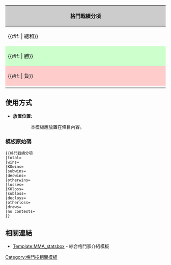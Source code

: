 <div align="left">
{| class="wikitable collapsible {{{state|collapsed}}}" style="font-size: smaller; text-align: center;"
|-
! colspan="7" style="background: #cccccc;" | 格鬥戰績分項
|-
| style="width: 15%; white-space: nowrap;" | {{#if: {{{total|}}}|'''{{{total}}}''' 總和}}
| style="width: 15%; white-space: nowrap;" | 擊倒
| style="width: 15%; white-space: nowrap;" | 降服
| style="width: 15%; white-space: nowrap;" | 判定
| style="width: 15%; white-space: nowrap;" | 其他
| style="width: 15%; white-space: nowrap;" | 平局
| style="width: 15%; white-space: nowrap;" | 無效
|-
| style="background: #ccffcc;" | {{#if: {{{wins|}}}|'''{{{wins}}}''' 勝}}
| style="background: #ccffcc;" | {{{KOwins}}}
| style="background: #ccffcc;" | {{{subwins}}}
| style="background: #ccffcc;" | {{{decwins}}}
| style="background: #ccffcc;" | {{{otherwins}}}
| rowspan="2" style="background: #c5d2ea;" | {{{draws}}}
| rowspan="2" style="background: #c5d2ea;" | {{{no contests}}}
|-
| style="background: #ffcccc;" | {{#if: {{{losses|}}}|'''{{{losses}}}''' 負}}
| style="background: #ffcccc;" | {{{KOloss}}}
| style="background: #ffcccc;" | {{{subloss}}}
| style="background: #ffcccc;" | {{{decloss}}}
| style="background: #ffcccc;" | {{{otherloss}}}
|-
|}
</div>
<noinclude>

==使用方式==
*'''放置位置:'''
::本模板應放置在條目內容。

===模板原始碼===
<pre>
{{格鬥戰績分項
|total=
|wins=
|KOwins=
|subwins=
|decwins=
|otherwins=
|losses=
|KOloss=
|subloss=
|decloss=
|otherloss=
|draws=
|no contests=
}}
</pre>

==相關連結==
*[[Template:MMA_statsbox]] - 綜合格鬥家介紹模板


[[Category:格鬥技相關模板]]